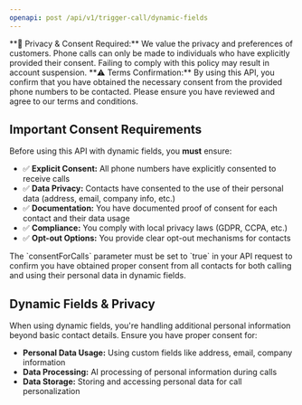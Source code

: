 ```yaml
---
openapi: post /api/v1/trigger-call/dynamic-fields
---
```


<Warning>
  **🚨 Privacy & Consent Required:** We value the privacy and preferences of customers. Phone calls can only be made to individuals who have explicitly provided their consent. Failing to comply with this policy may result in account suspension.
</Warning>

<Warning>
  **⚠️ Terms Confirmation:** By using this API, you confirm that you have obtained the necessary consent from the provided phone numbers to be contacted. Please ensure you have reviewed and agree to our terms and conditions.
</Warning>

## Important Consent Requirements

Before using this API with dynamic fields, you **must** ensure:

- ✅ **Explicit Consent:** All phone numbers have explicitly consented to receive calls
- ✅ **Data Privacy:** Contacts have consented to the use of their personal data (address, email, company info, etc.)
- ✅ **Documentation:** You have documented proof of consent for each contact and their data usage
- ✅ **Compliance:** You comply with local privacy laws (GDPR, CCPA, etc.)
- ✅ **Opt-out Options:** You provide clear opt-out mechanisms for contacts

<Note>
  The `consentForCalls` parameter must be set to `true` in your API request to confirm you have obtained proper consent from all contacts for both calling and using their personal data in dynamic fields.
</Note>

## Dynamic Fields & Privacy

When using dynamic fields, you're handling additional personal information beyond basic contact details. Ensure you have proper consent for:

- **Personal Data Usage:** Using custom fields like address, email, company information
- **Data Processing:** AI processing of personal information during calls
- **Data Storage:** Storing and accessing personal data for call personalization